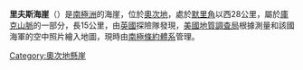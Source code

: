 {{coord|79|36|S|158|40|E|display=title}}

'''里夫斯海崖'''（{{lang-en|Reeves Bluffs}}）是[[南極洲|南極洲]]的海崖，位於[[奧次地|奧次地]]，處於[[默里角|默里角]]以西28公里，屬於[[庫克山脈|庫克山脈]]的一部分，長15公里，由[[英國|英國]]探險隊發現，[[美國地質調查局|美國地質調查局]]根據測量和該國海軍的空中照片繪入地圖，現時由[[南極條約體系|南極條約體系]]管理。

{{DEFAULTSORT:Reeves Bluffs}}
[[Category:奧次地懸崖|Category:奧次地懸崖]]


{{OatesLand-geo-stub}}